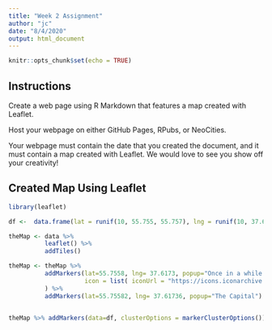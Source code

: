 ```yaml
---
title: "Week 2 Assignment"
author: "jc"
date: "8/4/2020"
output: html_document
---
```


```r
knitr::opts_chunk$set(echo = TRUE)
```

## Instructions

Create a web page using R Markdown that features a map created with Leaflet.

Host your webpage on either GitHub Pages, RPubs, or NeoCities.

Your webpage must contain the date that you created the document, and it must contain a map created with Leaflet. We would love to see you show off your creativity!

## Created Map Using Leaflet

```r
library(leaflet)

df <-  data.frame(lat = runif(10, 55.755, 55.757), lng = runif(10, 37.6171, 37.6175))

theMap <- data %>%
          leaflet() %>%
          addTiles()

theMap <- theMap %>% 
          addMarkers(lat=55.7558, lng= 37.6173, popup="Once in a while we drink vodka!", 
                     icon = list( iconUrl = "https://icons.iconarchive.com/icons/cedarseed/cocktails/72/Vodka-Martini-icon.png")
          ) %>% 
          addMarkers(lat=55.75582, lng= 37.61736, popup="The Capital") 


theMap %>% addMarkers(data=df, clusterOptions = markerClusterOptions())

```

